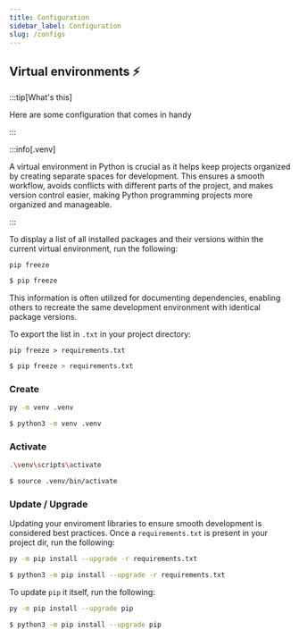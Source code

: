 ```yaml
---
title: Configuration
sidebar_label: Configuration
slug: /configs
---
```




## Virtual environments ⚡️

:::tip[What's this]

Here are some configuration that comes in handy

:::



:::info[.venv]

A virtual environment in Python is crucial as it helps keep projects organized by creating separate spaces for development. This ensures a smooth workflow, avoids conflicts with different parts of the project, and makes version control easier, making Python programming projects more organized and manageable.

:::

 To display a list of all installed packages and their versions within the current virtual environment, run the following:

<Tabs groupId="Windows">
  <TabItem value="Windows" label="Windows">

```pwsh
pip freeze
```

  </TabItem>
  <TabItem value="Linux" label="Linux">
  
```bash
$ pip freeze
```
  </TabItem>
</Tabs>


This information is often utilized for documenting dependencies, enabling others to recreate the same development environment with identical package versions.

To export the list in ``.txt`` in your project directory:

<Tabs groupId="Windows">
  <TabItem value="Windows" label="Windows">

```pwsh
pip freeze > requirements.txt
```

  </TabItem>
  <TabItem value="Linux" label="Linux">
  
```bash
$ pip freeze > requirements.txt
```
  </TabItem>
</Tabs>


### Create

<Tabs groupId="Windows">
  <TabItem value="Windows" label="Windows">

```sh
py -m venv .venv
```

  </TabItem>
  <TabItem value="Linux" label="Linux">
  
```bash
$ python3 -m venv .venv
```
  </TabItem>
</Tabs>


### Activate

<Tabs groupId="Windows">
  <TabItem value="Windows" label="Windows">

```sh
.\venv\scripts\activate
```

  </TabItem>
  <TabItem value="Linux" label="Linux">
  
```bash
$ source .venv/bin/activate
```
  </TabItem>
</Tabs>


### Update / Upgrade

Updating your enviroment libraries to ensure smooth development is considered best practices. Once a ``requirements.txt`` is present in your project dir, run the following:

<Tabs groupId="Windows">
  <TabItem value="Windows" label="Windows">

```sh
py -m pip install --upgrade -r requirements.txt
```

  </TabItem>
  <TabItem value="Linux" label="Linux">
  
```bash
$ python3 -m pip install --upgrade -r requirements.txt
```
  </TabItem>
</Tabs>

To update ``pip`` it itself, run the following:

<Tabs groupId="Windows">
  <TabItem value="Windows" label="Windows">

```sh
py -m pip install --upgrade pip
```

  </TabItem>
  <TabItem value="Linux" label="Linux">
  
```bash
$ python3 -m pip install --upgrade pip
```
  </TabItem>
</Tabs>